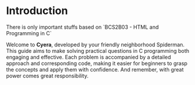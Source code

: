 
# Introduction

<Callout type="info" emoji='💡'>
  There is only important stuffs based on `BCS2B03 - HTML and Programming in C`
</Callout>
 
Welcome to **Cyera**, developed by your friendly neighborhood Spiderman. This guide aims to make solving practical questions in C programming both engaging and effective. Each problem is accompanied by a detailed approach and corresponding code, making it easier for beginners to grasp the concepts and apply them with confidence. And remember, with great power comes great responsibility.




